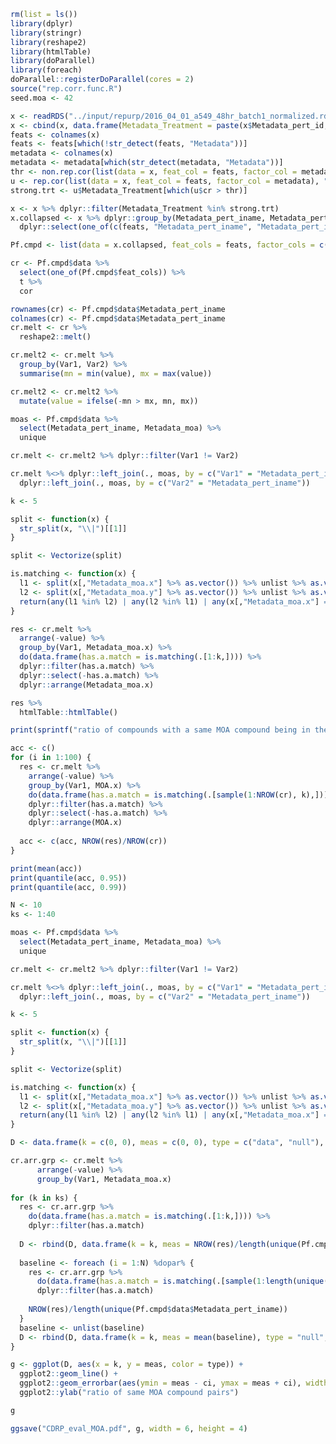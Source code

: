 
```r

rm(list = ls())
library(dplyr)
library(stringr)
library(reshape2)
library(htmlTable)
library(doParallel)
library(foreach)
doParallel::registerDoParallel(cores = 2)
source("rep.corr.func.R")
seed.moa <- 42

x <- readRDS("../input/repurp/2016_04_01_a549_48hr_batch1_normalized.rds")
x <- cbind(x, data.frame(Metadata_Treatment = paste(x$Metadata_pert_id, x$Metadata_mg_per_ml, sep = "@")))
feats <- colnames(x)
feats <- feats[which(!str_detect(feats, "Metadata"))]
metadata <- colnames(x)
metadata <- metadata[which(str_detect(metadata, "Metadata"))]
thr <- non.rep.cor(list(data = x, feat_col = feats, factor_col = metadata), "Metadata_Treatment", feats)
u <- rep.cor(list(data = x, feat_col = feats, factor_col = metadata), "Metadata_Treatment", feats)
strong.trt <- u$Metadata_Treatment[which(u$cr > thr)]

x <- x %>% dplyr::filter(Metadata_Treatment %in% strong.trt)
x.collapsed <- x %>% dplyr::group_by(Metadata_pert_iname, Metadata_pert_idose, Metadata_moa, Metadata_Treatment) %>% 
  dplyr::select(one_of(c(feats, "Metadata_pert_iname", "Metadata_pert_idose", "Metadata_moa", "Metadata_Treatment"))) %>% dplyr::summarise_each(funs("mean")) %>% dplyr::ungroup() %>% dplyr::filter(!is.na(Metadata_pert_iname))

Pf.cmpd <- list(data = x.collapsed, feat_cols = feats, factor_cols = c("Metadata_pert_iname", "Metadata_pert_idose", "Metadata_moa", "Metadata_Treatment"))

```

```r

cr <- Pf.cmpd$data %>%
  select(one_of(Pf.cmpd$feat_cols)) %>%
  t %>%
  cor

```

```r

rownames(cr) <- Pf.cmpd$data$Metadata_pert_iname
colnames(cr) <- Pf.cmpd$data$Metadata_pert_iname
cr.melt <- cr %>% 
  reshape2::melt()

```

```r

cr.melt2 <- cr.melt %>%
  group_by(Var1, Var2) %>%
  summarise(mn = min(value), mx = max(value)) 

cr.melt2 <- cr.melt2 %>% 
  mutate(value = ifelse(-mn > mx, mn, mx)) 

```

```r

moas <- Pf.cmpd$data %>% 
  select(Metadata_pert_iname, Metadata_moa) %>%
  unique

cr.melt <- cr.melt2 %>% dplyr::filter(Var1 != Var2)

cr.melt %<>% dplyr::left_join(., moas, by = c("Var1" = "Metadata_pert_iname")) %>%
  dplyr::left_join(., moas, by = c("Var2" = "Metadata_pert_iname"))

k <- 5

split <- function(x) {
  str_split(x, "\\|")[[1]]
}

split <- Vectorize(split)

is.matching <- function(x) {
  l1 <- split(x[,"Metadata_moa.x"] %>% as.vector()) %>% unlist %>% as.vector()
  l2 <- split(x[,"Metadata_moa.y"] %>% as.vector()) %>% unlist %>% as.vector()
  return(any(l1 %in% l2) | any(l2 %in% l1) | any(x[,"Metadata_moa.x"] == x[,"Metadata_moa.y"]))
}

res <- cr.melt %>% 
  arrange(-value) %>%
  group_by(Var1, Metadata_moa.x) %>%
  do(data.frame(has.a.match = is.matching(.[1:k,]))) %>%
  dplyr::filter(has.a.match) %>% 
  dplyr::select(-has.a.match) %>% 
  dplyr::arrange(Metadata_moa.x) 

res %>%
  htmlTable::htmlTable()

print(sprintf("ratio of compounds with a same MOA compound being in their %d-NN : %f", k, NROW(res)/length(unique(Pf.cmpd$data$Metadata_pert_iname))))

acc <- c()
for (i in 1:100) {
  res <- cr.melt %>% 
    arrange(-value) %>%
    group_by(Var1, MOA.x) %>%
    do(data.frame(has.a.match = is.matching(.[sample(1:NROW(cr), k),]))) %>%
    dplyr::filter(has.a.match) %>% 
    dplyr::select(-has.a.match) %>% 
    dplyr::arrange(MOA.x) 
  
  acc <- c(acc, NROW(res)/NROW(cr))
}

print(mean(acc))
print(quantile(acc, 0.95))
print(quantile(acc, 0.99))

```

```r

N <- 10
ks <- 1:40

moas <- Pf.cmpd$data %>% 
  select(Metadata_pert_iname, Metadata_moa) %>%
  unique

cr.melt <- cr.melt2 %>% dplyr::filter(Var1 != Var2)

cr.melt %<>% dplyr::left_join(., moas, by = c("Var1" = "Metadata_pert_iname")) %>%
  dplyr::left_join(., moas, by = c("Var2" = "Metadata_pert_iname"))

k <- 5

split <- function(x) {
  str_split(x, "\\|")[[1]]
}

split <- Vectorize(split)

is.matching <- function(x) {
  l1 <- split(x[,"Metadata_moa.x"] %>% as.vector()) %>% unlist %>% as.vector()
  l2 <- split(x[,"Metadata_moa.y"] %>% as.vector()) %>% unlist %>% as.vector()
  return(any(l1 %in% l2) | any(l2 %in% l1) | any(x[,"Metadata_moa.x"] == x[,"Metadata_moa.y"]))
}

D <- data.frame(k = c(0, 0), meas = c(0, 0), type = c("data", "null"), ci = c(0, 0))

cr.arr.grp <- cr.melt %>% 
      arrange(-value) %>%
      group_by(Var1, Metadata_moa.x)
 
for (k in ks) {
  res <- cr.arr.grp %>%
    do(data.frame(has.a.match = is.matching(.[1:k,]))) %>%
    dplyr::filter(has.a.match)
  
  D <- rbind(D, data.frame(k = k, meas = NROW(res)/length(unique(Pf.cmpd$data$Metadata_pert_iname)), type = "data", ci = 0))
  
  baseline <- foreach (i = 1:N) %dopar% {
    res <- cr.arr.grp %>%
      do(data.frame(has.a.match = is.matching(.[sample(1:length(unique(Pf.cmpd$data$Metadata_pert_iname)), k),]))) %>%
      dplyr::filter(has.a.match) 
    
    NROW(res)/length(unique(Pf.cmpd$data$Metadata_pert_iname))
  }
  baseline <- unlist(baseline)
  D <- rbind(D, data.frame(k = k, meas = mean(baseline), type = "null", ci = sd(baseline)/(N^0.5)))  
}

g <- ggplot(D, aes(x = k, y = meas, color = type)) + 
  ggplot2::geom_line() + 
  ggplot2::geom_errorbar(aes(ymin = meas - ci, ymax = meas + ci), width = 0.1) +
  ggplot2::ylab("ratio of same MOA compound pairs")

g

ggsave("CDRP_eval_MOA.pdf", g, width = 6, height = 4)
```

